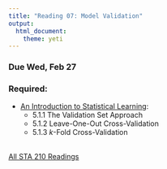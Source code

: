 ```yaml
---
title: "Reading 07: Model Validation"
output: 
  html_document: 
    theme: yeti
---
```


### Due Wed, Feb 27

### Required:

- [An Introduction to Statistical Learning](http://www-bcf.usc.edu/~gareth/ISL/ISLR%20Seventh%20Printing.pdf):
    - 5.1.1 The Validation Set Approach
    - 5.1.2 Leave-One-Out Cross-Validation
    - 5.1.3 *k*-Fold Cross-Validation
<br>
<br>

[All STA 210 Readings](https://www2.stat.duke.edu/courses/Spring19/sta210.001/reading/readings.html)